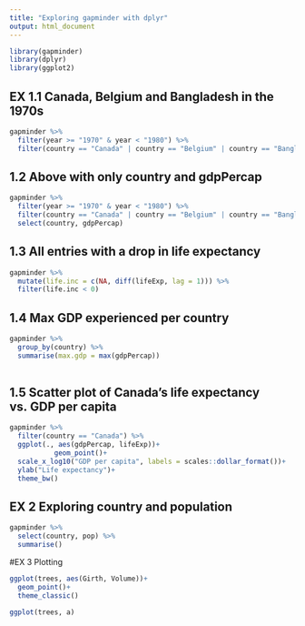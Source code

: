 ```yaml
---
title: "Exploring gapminder with dplyr"
output: html_document
---
```


```r
library(gapminder)
library(dplyr)
library(ggplot2)
```

## EX 1.1 Canada, Belgium and Bangladesh in the 1970s
```r
gapminder %>%
  filter(year >= "1970" & year < "1980") %>%
  filter(country == "Canada" | country == "Belgium" | country == "Bangladesh")
```

## 1.2 Above with only country and gdpPercap
```r
gapminder %>%
  filter(year >= "1970" & year < "1980") %>%
  filter(country == "Canada" | country == "Belgium" | country == "Bangladesh")%>%
  select(country, gdpPercap)

```

## 1.3 All entries with a drop in life expectancy
```r
gapminder %>%
  mutate(life.inc = c(NA, diff(lifeExp, lag = 1))) %>%
  filter(life.inc < 0)

```

## 1.4 Max GDP experienced per country
```r
gapminder %>%
  group_by(country) %>%
  summarise(max.gdp = max(gdpPercap))
  
```

## 1.5 Scatter plot of Canada's life expectancy vs. GDP per capita
```r
gapminder %>%
  filter(country == "Canada") %>%
  ggplot(., aes(gdpPercap, lifeExp))+
           geom_point()+
  scale_x_log10("GDP per capita", labels = scales::dollar_format())+
  ylab("Life expectancy")+
  theme_bw()
```

## EX 2 Exploring country and population
```r
gapminder %>%
  select(country, pop) %>%
  summarise()
```

#EX 3 Plotting
```r
ggplot(trees, aes(Girth, Volume))+
  geom_point()+
  theme_classic()
```
```r
ggplot(trees, a)
```


